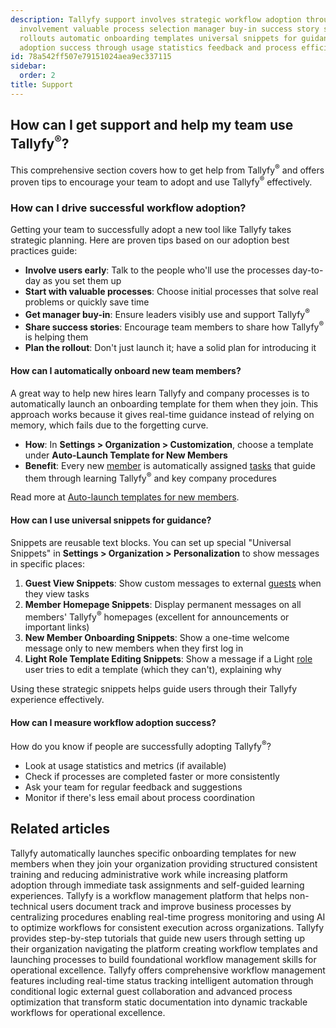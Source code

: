```yaml
---
description: Tallyfy support involves strategic workflow adoption through early user
  involvement valuable process selection manager buy-in success story sharing planned
  rollouts automatic onboarding templates universal snippets for guidance and measuring
  adoption success through usage statistics feedback and process efficiency improvements.
id: 78a542ff507e79151024aea9ec337115
sidebar:
  order: 2
title: Support
---
```


## How can I get support and help my team use Tallyfy<sup>®</sup>?

This comprehensive section covers how to get help from Tallyfy<sup>®</sup> and offers proven tips to encourage your team to adopt and use Tallyfy<sup>®</sup> effectively.

### How can I drive successful workflow adoption?

Getting your team to successfully adopt a new tool like Tallyfy takes strategic planning. Here are proven tips based on our adoption best practices guide:

*   **Involve users early**: Talk to the people who'll use the processes day-to-day as you set them up
*   **Start with valuable processes**: Choose initial processes that solve real problems or quickly save time
*   **Get manager buy-in**: Ensure leaders visibly use and support Tallyfy<sup>®</sup>
*   **Share success stories**: Encourage team members to share how Tallyfy<sup>®</sup> is helping them
*   **Plan the rollout**: Don't just launch it; have a solid plan for introducing it

#### How can I automatically onboard new team members?

A great way to help new hires learn Tallyfy and company processes is to automatically launch an onboarding template for them when they join. This approach works because it gives real-time guidance instead of relying on memory, which fails due to the forgetting curve.

- **How**: In **Settings > Organization > Customization**, choose a template under **Auto-Launch Template for New Members**
- **Benefit**: Every new [member](/products/pro/documenting/members/) is automatically assigned [tasks](/products/pro/tracking-and-tasks/tasks/) that guide them through learning Tallyfy<sup>®</sup> and key company procedures

Read more at [Auto-launch templates for new members](/products/pro/settings/org-settings/how-to-auto-launch-templates-for-new-members/).

#### How can I use universal snippets for guidance?

Snippets are reusable text blocks. You can set up special "Universal Snippets" in **Settings > Organization > Personalization** to show messages in specific places:

1.  **Guest View Snippets**: Show custom messages to external [guests](/products/pro/documenting/guests/) when they view tasks
2.  **Member Homepage Snippets**: Display permanent messages on all members' Tallyfy<sup>®</sup> homepages (excellent for announcements or important links)
3.  **New Member Onboarding Snippets**: Show a one-time welcome message only to new members when they first log in
4.  **Light Role Template Editing Snippets**: Show a message if a Light [role](/products/pro/documenting/members/how-do-i-manage-member-permissions-in-tallyfy/) user tries to edit a template (which they can't), explaining why

Using these strategic snippets helps guide users through their Tallyfy experience effectively.

#### How can I measure workflow adoption success?

How do you know if people are successfully adopting Tallyfy<sup>®</sup>?
- Look at usage statistics and metrics (if available)
- Check if processes are completed faster or more consistently
- Ask your team for regular feedback and suggestions
- Monitor if there's less email about process coordination


<PageTree />


## Related articles
<CardGrid>
<LinkTitleCard header="<b>Org Settings > Auto-launch templates for new members</b>" href="/products/pro/settings/org-settings/how-to-auto-launch-templates-for-new-members/" > Tallyfy automatically launches specific onboarding templates for new members when they join your organization providing structured consistent training and reducing administrative work while increasing platform adoption through immediate task assignments and self-guided learning experiences. </LinkTitleCard>
<LinkTitleCard header="<b>Introduction</b>" href="/products/pro/" > Tallyfy is a workflow management platform that helps non-technical users document track and improve business processes by centralizing procedures enabling real-time progress monitoring and using AI to optimize workflows for consistent execution across organizations. </LinkTitleCard>
<LinkTitleCard header="<b>Pro > Getting started</b>" href="/products/pro/tutorials/" > Tallyfy provides step-by-step tutorials that guide new users through setting up their organization navigating the platform creating workflow templates and launching processes to build foundational workflow management skills for operational excellence. </LinkTitleCard>
<LinkTitleCard header="<b>Tutorials > Key features</b>" href="/products/pro/tutorials/features/" > Tallyfy offers comprehensive workflow management features including real-time status tracking intelligent automation through conditional logic external guest collaboration and advanced process optimization that transform static documentation into dynamic trackable workflows for operational excellence. </LinkTitleCard>
</CardGrid>